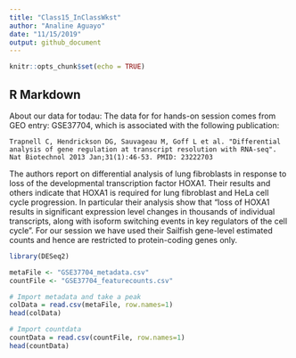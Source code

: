 ```yaml
---
title: "Class15_InClassWkst"
author: "Analine Aguayo"
date: "11/15/2019"
output: github_document
---
```


```r
knitr::opts_chunk$set(echo = TRUE)
```

## R Markdown

About our data for todau:
The data for for hands-on session comes from GEO entry: GSE37704, which is associated with the following publication:

    Trapnell C, Hendrickson DG, Sauvageau M, Goff L et al. "Differential analysis of gene regulation at transcript resolution with RNA-seq". Nat Biotechnol 2013 Jan;31(1):46-53. PMID: 23222703

The authors report on differential analysis of lung fibroblasts in response to loss of the developmental transcription factor HOXA1. Their results and others indicate that HOXA1 is required for lung fibroblast and HeLa cell cycle progression. In particular their analysis show that "loss of HOXA1 results in significant expression level changes in thousands of individual transcripts, along with isoform switching events in key regulators of the cell cycle". For our session we have used their Sailfish gene-level estimated counts and hence are restricted to protein-coding genes only.
```r
library(DESeq2)
```

```r
metaFile <- "GSE37704_metadata.csv"
countFile <- "GSE37704_featurecounts.csv"

# Import metadata and take a peak
colData = read.csv(metaFile, row.names=1)
head(colData)
```

```r
# Import countdata
countData = read.csv(countFile, row.names=1)
head(countData)
```

